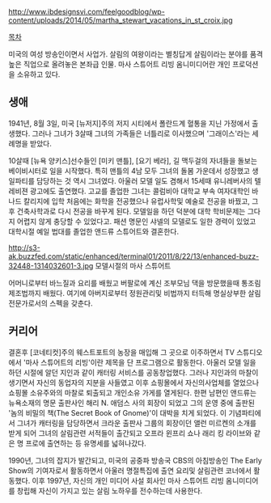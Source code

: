 http://www.ibdesignsvi.com/feelgoodblog/wp-content/uploads/2014/05/martha_stewart_vacations_in_st_croix.jpg

[[목차]]

미국의 여성 방송인이면서 사업가. 살림의 여왕이라는 별칭답게 살림이라는 분야를 품격높은 직업으로 올려놓은 본좌급 인물. 마사 스튜어트 리빙 옴니미디어란 개인 프로덕션을 소유하고 있다.

== 생애 ==
1941년, 8월 3일, 미국 [뉴저지]주의 저지 시티에서 폴란드계 혈통을 지닌 가정에서 출생했다. 그러나 그녀가 3살때 그녀의 가족들은 너틀리로 이사했으며 '그래이스'라는 세례명을 받았다.

10살때 [뉴욕 양키스]선수들인 [미키 맨틀], [요기 베라], 길 맥두걸의 자녀들을 돌보는 베이비시터로 일을 시작했다. 특히 맨틀의 4남 모두 그녀의 돌봄 가운데서 성장했고 생일파티를 담당하는 것 역시 그녀였다. 아울러 모델 일도 겸해서 15세때 유니레버사의 텔레비젼 광고에도 출연했다. 고교를 졸업한 그녀는 콜럼비아 대학교 부속 여자대학인 바나드 칼리지에 입학 처음에는 화학을 전공했으나 유럽사학및 예술로 전공을 바꿨고, 그 후 건축사학과로 다시 전공을 바꾸게 된다. 모델일을 하던 덕분에 대학 학비문제는 그다지 어렵지 않게 충당할 수 있었다고. 패션 명문인 샤넬의 모델로도 일한 경력이 있었고 대학시절 예일 법대를 졸업한 앤드류 스튜어트와 결혼한다.

http://s3-ak.buzzfed.com/static/enhanced/terminal01/2011/8/22/13/enhanced-buzz-32448-1314032601-3.jpg
모델시절의 마사 스튜어트

어머니로부터 바느질과 요리를 배웠고 버팔로에 계신 조부모님 댁을 방문했을때 통조림 제조법까지 배웠다. 여기에 아버지로부터 정원관리및 비법까지 터득해 명실상부한 살림 전문가로서의 스펙을 갖춘다. 

== 커리어 ==
결혼후 [코네티컷]주의 웨스트포트의 농장을 매입해 그 곳으로 이주하면서 TV 스튜디오에서 '마사 스튜어트의 리빙'이란 제목을 단 프로그램으로 활동한다. 아울러 모델 일을 하던 시절에 알던 지인과 같이 캐터링 서비스를 공동창업했다. 그러나 지인과의 마찰이 생기면서 자신의 동업자의 지분을 사들였고 이후 쇼핑몰에서 자신의사업체를 열었으나 쇼핑몰 소유주와의 마찰로 퇴출되고 개인소유 가게를 열게된다. 한편 남편인 앤드류는 뉴욕소재의 명문 출판사인 해리 N. 애덤스 사의 회장이 되었고 그의 운영 중에 출판된 '놈의 비밀의 책(The Secret Book of Gnome)'이 대박을 치게 되었다. 이 기념파티에서 그녀가 캐터링을 담당하면서 크라운 출판사 그룹의 회장이던 앨런 미르켄의 소개를 받게 되어 그녀의 살림관련 서적들이 출간되고 오프라 윈프리 쇼나 래리 킹 라이브와 같은 명 프로에 출연하는 등 유명세를 넓혀나갔다.

1990년, 그녀의 잡지가 발간되고, 미국의 공중파 방송국 CBS의 아침방송인 The Early Show의 기여자로서 활동하면서 아울러 명절특집에 출연 요리및 살림관련 코너에서 활동했다. 이후 1997년, 자신의 개인 미디어 사설 회사인 마사 스튜어트 리빙 옴니미디어를 창립해 자신이 가지고 있는 살림 노하우를 전수하는데 사용한다.
